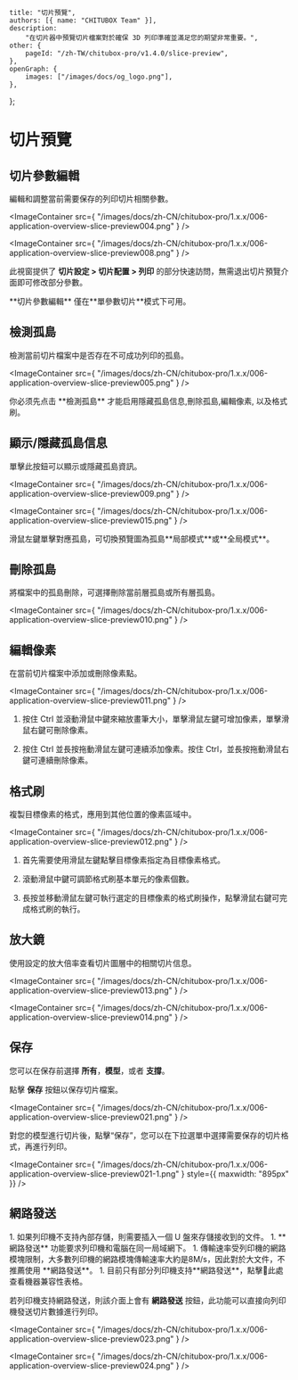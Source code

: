 	title: "切片預覽",
	authors: [{ name: "CHITUBOX Team" }],
	description:
		"在切片器中預覽切片檔案對於確保 3D 列印準確並滿足您的期望非常重要。",
	other: {
		pageId: "/zh-TW/chitubox-pro/v1.4.0/slice-preview",
	},
	openGraph: {
		images: ["/images/docs/og_logo.png"],
	},
};

# 切片預覽

## 切片參數編輯

編輯和調整當前需要保存的列印切片相關參數。

<ImageContainer
	src={
		"/images/docs/zh-CN/chitubox-pro/1.x.x/006-application-overview-slice-preview004.png"
	}
/>

<ImageContainer
	src={
		"/images/docs/zh-CN/chitubox-pro/1.x.x/006-application-overview-slice-preview008.png"
	}
/>

此視窗提供了 **切片設定 > 切片配置 > 列印** 的部分快速訪問，無需退出切片預覽介面即可修改部分參數。

<Admonition type="note" title="注意">
	**切片參數編輯** 僅在**單參數切片**模式下可用。
</Admonition>

## 檢測孤島

檢測當前切片檔案中是否存在不可成功列印的孤島。

<ImageContainer
	src={
		"/images/docs/zh-CN/chitubox-pro/1.x.x/006-application-overview-slice-preview005.png"
	}
/>

<Admonition type="note" title="注意">
	你必须先点击 **檢測孤島** 才能启用<Link href="#顯示隱藏孤島信息">隱藏孤島信息</Link>,<Link href="#刪除孤島">刪除孤島</Link>,<Link href="#編輯像素">編輯像素</Link>, 以及<Link href="#格式刷">格式刷</Link>。
</Admonition>

## 顯示/隱藏孤島信息

單擊此按鈕可以顯示或隱藏孤島資訊。

<ImageContainer
	src={
		"/images/docs/zh-CN/chitubox-pro/1.x.x/006-application-overview-slice-preview009.png"
	}
/>

<ImageContainer
	src={
		"/images/docs/zh-CN/chitubox-pro/1.x.x/006-application-overview-slice-preview015.png"
	}
/>

<Admonition type="tip" title="提示">
	滑鼠左鍵單擊對應孤島，可切換預覽圖為孤島**局部模式**或**全局模式**。
</Admonition>

## 刪除孤島

將檔案中的孤島刪除，可選擇刪除當前層孤島或所有層孤島。

<ImageContainer
	src={
		"/images/docs/zh-CN/chitubox-pro/1.x.x/006-application-overview-slice-preview010.png"
	}
/>

## 編輯像素

在當前切片檔案中添加或刪除像素點。

<ImageContainer
	src={
		"/images/docs/zh-CN/chitubox-pro/1.x.x/006-application-overview-slice-preview011.png"
	}
/>

1. 按住 Ctrl 並滾動滑鼠中鍵來縮放畫筆大小，單擊滑鼠左鍵可增加像素，單擊滑鼠右鍵可刪除像素。

1. 按住 Ctrl 並長按拖動滑鼠左鍵可連續添加像素。按住 Ctrl，並長按拖動滑鼠右鍵可連續刪除像素。

## 格式刷

複製目標像素的格式，應用到其他位置的像素區域中。

<ImageContainer
	src={
		"/images/docs/zh-CN/chitubox-pro/1.x.x/006-application-overview-slice-preview012.png"
	}
/>

1. 首先需要使用滑鼠左鍵點擊目標像素指定為目標像素格式。

1. 滾動滑鼠中鍵可調節格式刷基本單元的像素個數。

1. 長按並移動滑鼠左鍵可執行選定的目標像素的格式刷操作，點擊滑鼠右鍵可完成格式刷的執行。

## 放大鏡

使用設定的放大倍率查看切片圖層中的相關切片信息。

<ImageContainer
	src={
		"/images/docs/zh-CN/chitubox-pro/1.x.x/006-application-overview-slice-preview013.png"
	}
/>

<ImageContainer
	src={
		"/images/docs/zh-CN/chitubox-pro/1.x.x/006-application-overview-slice-preview014.png"
	}
/>

## 保存

您可以在保存前選擇 **所有**，**模型**，或者 **支撐**。

點擊 **保存** 按鈕以保存切片檔案。

<ImageContainer
	src={
		"/images/docs/zh-CN/chitubox-pro/1.x.x/006-application-overview-slice-preview021.png"
	}
/>

<Admonition type="note" title="注意">
	對您的模型進行切片後，點擊“保存”，您可以在下拉選單中選擇需要保存的切片格式，再進行列印。
</Admonition>

<ImageContainer
	src={
		"/images/docs/zh-CN/chitubox-pro/1.x.x/006-application-overview-slice-preview021-1.png"
	}
	style={{ maxwidth: "895px" }}
/>

## 網路發送

<Admonition type="note" title="注意">
	1. 如果列印機不支持內部存儲，則需要插入一個 U 盤來存儲接收到的文件。
	1. **網路發送** 功能要求列印機和電腦在同一局域網下。
	1. 傳輸速率受列印機的網路模塊限制，大多數列印機的網路模塊傳輸速率大約是8M/s，因此對於大文件，不推薦使用 **網路發送**。
	1. 目前只有部分列印機支持**網路發送**，點擊<Link href="https://wkhvloo2kw.feishu.cn/docx/W9XedDtuqoHK2IxsicvccQthngf">📃此處</Link>查看機器兼容性表格。
</Admonition>

若列印機支持網路發送，則該介面上會有 **網路發送** 按鈕，此功能可以直接向列印機發送切片數據進行列印。

<ImageContainer
	src={
		"/images/docs/zh-CN/chitubox-pro/1.x.x/006-application-overview-slice-preview023.png"
	}
/>

<ImageContainer
	src={
		"/images/docs/zh-CN/chitubox-pro/1.x.x/006-application-overview-slice-preview024.png"
	}
/>
